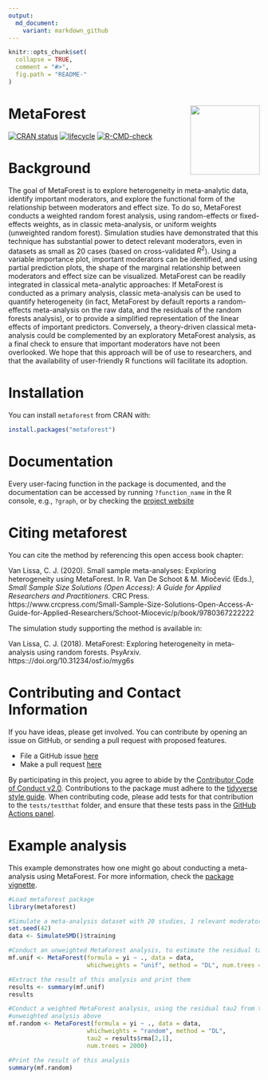 ```yaml
---
output:
  md_document:
    variant: markdown_github
---
```


<!-- README.md is generated from README.Rmd. Please edit that file -->

```r
knitr::opts_chunk$set(
  collapse = TRUE,
  comment = "#>",
  fig.path = "README-"
)
```

# MetaForest <a href='https://cjvanlissa.github.io/metaforest/'><img src='https://github.com/cjvanlissa/metaforest/raw/master/docs/metaforest_icon.png' align="right" height="139" /></a>

<!-- badges: start -->
[![CRAN status](https://www.r-pkg.org/badges/version/metaforest)](https://cran.r-project.org/package=metaforest)
[![lifecycle](https://img.shields.io/badge/lifecycle-maturing-blue.svg)](https://www.tidyverse.org/lifecycle/#maturing)
[![R-CMD-check](https://github.com/cjvanlissa/metaforest/actions/workflows/R-CMD-check.yaml/badge.svg)](https://github.com/cjvanlissa/metaforest/actions/workflows/R-CMD-check.yaml)
<!-- badges: end -->

# Background

The goal of MetaForest is to explore heterogeneity in meta-analytic data, identify important moderators, and explore the functional form of the relationship between moderators and effect size. To do so, MetaForest conducts a weighted random forest analysis, using random-effects or fixed-effects weights, as in classic meta-analysis, or uniform weights (unweighted random forest). Simulation studies have demonstrated that this technique has substantial power to detect relevant moderators, even in datasets as small as 20 cases (based on cross-validated $R^2$). Using a variable importance plot, important moderators can be identified, and using partial prediction plots, the shape of the marginal relationship between moderators and effect size can be visualized. MetaForest can be readily integrated in classical meta-analytic approaches: If MetaForest is conducted as a primary analysis, classic meta-analysis can be used to quantify heterogeneity (in fact, MetaForest by default reports a random-effects meta-analysis on the raw data, and the residuals of the random forests analysis), or to provide a simplified representation of the linear effects of important predictors. Conversely, a theory-driven classical meta-analysis could be complemented by an exploratory MetaForest analysis, as a final check to ensure that important moderators have not been overlooked. We hope that this approach will be of use to researchers, and that the availability of user-friendly R functions will facilitate its adoption.


# Installation

You can install `metaforest` from CRAN with:

```r
install.packages("metaforest")
```

# Documentation

Every user-facing function in the package is documented, and the documentation can be accessed by running `?function_name` in the R console, e.g., `?graph`, or by checking the [project website](https://cjvanlissa.github.io/metaforest/reference/index.html)

# Citing metaforest

You can cite the method by referencing this open access book chapter:

Van Lissa, C. J. (2020). Small sample meta-analyses: Exploring heterogeneity using MetaForest. In R. Van De Schoot & M. Miočević (Eds.), *Small Sample Size Solutions (Open Access): A Guide for Applied Researchers and Practitioners.* CRC Press. https://www.crcpress.com/Small-Sample-Size-Solutions-Open-Access-A-Guide-for-Applied-Researchers/Schoot-Miocevic/p/book/9780367222222

The simulation study supporting the method is available in:

Van Lissa, C. J. (2018). MetaForest: Exploring heterogeneity in meta-analysis using random forests. PsyArxiv. https:://doi.org/10.31234/osf.io/myg6s

# Contributing and Contact Information

If you have ideas, please get involved. You can contribute by opening an issue on GitHub, or sending a pull request with proposed features.

* File a GitHub issue [here](https://github.com/cjvanlissa/metaforest)
* Make a pull request [here](https://github.com/cjvanlissa/metaforest/pulls)

By participating in this project, you agree to abide by the [Contributor Code of Conduct v2.0](https://www.contributor-covenant.org/).
Contributions to the package must adhere to the [tidyverse style guide](https://style.tidyverse.org/).
When contributing code, please add tests for that contribution to the `tests/testthat` folder, and ensure that these tests pass in the [GitHub Actions panel](https://github.com/cjvanlissa/worcs/actions/workflows/R-CMD-check).

# Example analysis

This example demonstrates how one might go about conducting a meta-analysis using MetaForest. For more information, check the [package vignette](https://cjvanlissa.github.io/metaforest/articles/Introduction_to_metaforest.html).

```r
#Load metaforest package
library(metaforest)

#Simulate a meta-analysis dataset with 20 studies, 1 relevant moderator, and 4 irrelevant moderators
set.seed(42)
data <- SimulateSMD()$training

#Conduct an unweighted MetaForest analysis, to estimate the residual tau2
mf.unif <- MetaForest(formula = yi ~ ., data = data,
                      whichweights = "unif", method = "DL", num.trees = 2000)

#Extract the result of this analysis and print them
results <- summary(mf.unif)
results

#Conduct a weighted MetaForest analysis, using the residual tau2 from the
#unweighted analysis above
mf.random <- MetaForest(formula = yi ~ ., data = data,
                      whichweights = "random", method = "DL", 
                      tau2 = results$rma[2,1],
                      num.trees = 2000)

#Print the result of this analysis
summary(mf.random)
```
